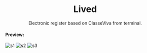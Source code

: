 <h1 align='center'>Lived</h1>

<p align='center'>Electronic register based on ClasseViva from terminal. </p>

<h4>Preview:</h4>

![s1](https://media.discordapp.net/attachments/926547352150503499/953032299602137178/unknown.png?width=439&height=149)
![s2](https://media.discordapp.net/attachments/926547352150503499/953032741316866128/unknown.png?width=304&height=385)
![s3](https://media.discordapp.net/attachments/926547352150503499/953032946359611412/unknown.png?width=268&height=464)